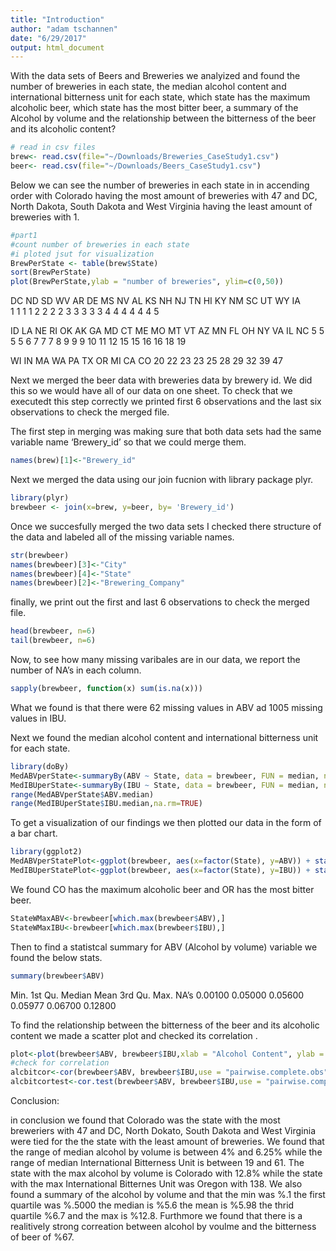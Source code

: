```yaml
---
title: "Introduction"
author: "adam tschannen"
date: "6/29/2017"
output: html_document
---
```


With the data sets of Beers and Breweries we analyized and found the number of breweries in each state, the median alcohol content and international bitterness unit for each state, which state has the maximum alcoholic beer, which state has the most bitter beer, a summary of the Alcohol by volume and the relationship between the bitterness of the beer and its alcoholic content? 
```r
# read in csv files 
brew<- read.csv(file="~/Downloads/Breweries_CaseStudy1.csv")
beer<- read.csv(file="~/Downloads/Beers_CaseStudy1.csv")
```

Below we can see the number of breweries in each state in in accending order with Colorado having the most amount of breweries with 47 and DC, North Dakota, South Dakota and West Virginia having the least amount of breweries with 1. 

```r
#part1
#count number of breweries in each state
#i ploted jsut for visualization 
BrewPerState <- table(brew$State)
sort(BrewPerState)
plot(BrewPerState,ylab = "number of breweries", ylim=c(0,50))
```

DC  ND  SD  WV  AR  DE  MS  NV  AL  KS  NH  NJ  TN  HI  KY  NM  SC  UT  WY  IA  
1   1   1   1   2   2   2   2   3   3   3   3   3   4   4   4   4   4   4   5   

ID LA  NE  RI  OK  AK  GA  MD  CT  ME  MO  MT  VT  AZ  MN  FL  OH  NY  VA  IL  NC 
 5  5   5   5   6   7   7   7   8   9   9   9  10  11  12  15  15  16  16  18  19   

WI IN  MA  WA  PA  TX  OR  MI  CA  CO 
20 22  23  23  25  28  29  32  39  47

Next we merged the beer data with breweries data by brewery id. We did this so we would have all of our data on one sheet. To check that we executedt this step correctly we printed first 6 observations and the last six observations to check the merged file.

The first step in merging was making sure that both data sets had the same variable name 'Brewery_id' so that we could merge them. 
```r
names(brew)[1]<-"Brewery_id"
```
Next we merged the data using our join fucnion with library package plyr.
```r
library(plyr)
brewbeer <- join(x=brew, y=beer, by= 'Brewery_id')
```
Once we succesfully merged the two data sets I checked there structure of the data and labeled all of the missing variable names. 
```r
str(brewbeer)
names(brewbeer)[3]<-"City"
names(brewbeer)[4]<-"State"
names(brewbeer)[2]<-"Brewering_Company"
```

finally, we print out the first and last 6 observations to check the merged file.
```r
head(brewbeer, n=6)
tail(brewbeer, n=6)
```

Now, to see how many missing varibales are in our data, we report the number of NA’s in each column.
```r
sapply(brewbeer, function(x) sum(is.na(x)))
```
What we found is that there were 62 missing values in ABV ad 1005 missing values in IBU. 

Next we found the median alcohol content and international bitterness unit for each state. 
```r
library(doBy)
MedABVperState<-summaryBy(ABV ~ State, data = brewbeer, FUN = median, na.rm = TRUE)
MedIBUperState<-summaryBy(IBU ~ State, data = brewbeer, FUN = median, na.rm = TRUE)
range(MedABVperState$ABV.median)
range(MedIBUperState$IBU.median,na.rm=TRUE)
```
To get a visualization of our findings we then plotted our data in the form of a bar chart. 
```r
library(ggplot2)
MedABVperStatePlot<-ggplot(brewbeer, aes(x=factor(State), y=ABV)) + stat_summary(fun.y="median", geom="bar", na.rm = TRUE)
MedIBUperStatePlot<-ggplot(brewbeer, aes(x=factor(State), y=IBU)) + stat_summary(fun.y="median", geom="bar", na.rm =TRUE)
```

We found CO has the maximum alcoholic beer and OR  has the most bitter beer.
```r
StateWMaxABV<-brewbeer[which.max(brewbeer$ABV),] 
StateWMaxIBU<-brewbeer[which.max(brewbeer$IBU),]
```

Then to find a statistcal summary for ABV (Alcohol by volume) variable we found the below stats.
```r
summary(brewbeer$ABV)
```
  Min. 1st Qu.  Median    Mean 3rd Qu.    Max.    NA's 
0.00100 0.05000 0.05600 0.05977 0.06700 0.12800

To find the relationship between the bitterness of the beer and its alcoholic content we made a scatter plot and checked its correlation .
```r
plot<-plot(brewbeer$ABV, brewbeer$IBU,xlab = "Alcohol Content", ylab = "bitterness of the beer",abline(lm(brewbeer$IBU ~brewbeer$ABV), col="red"))
#check for correlation
alcbitcor<-cor(brewbeer$ABV, brewbeer$IBU,use = "pairwise.complete.obs", method = "pearson")
alcbitcortest<-cor.test(brewbeer$ABV, brewbeer$IBU,use = "pairwise.complete.obs", method = "pearson")
```
Conclusion:

in conclusion we found that Colorado was the state with the most breweriers with 47 and DC, North Dokato, South Dakota and West Virginia were tied for the the state with the least amount of breweries. We found that the range of median alcohol by volume is between 4% and 6.25% while the range of median International Bitterness Unit is between 19 and 61. The state with the max alcohol by volume is Colorado with 12.8% while the state with the max International Bitternes Unit was Oregon with 138. We also found a summary of the alcohol by volume and that the min was %.1 the first quartile was  %.5000 the median is %5.6 the mean is  %5.98 the thrid quartile %6.7 and the max is  %12.8. Furthmore we found that there is a realitively strong correation between alcohol by voulme and the bitterness of beer of %67.
